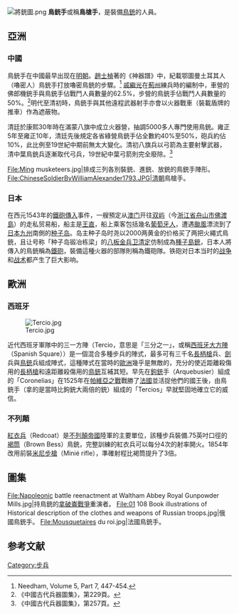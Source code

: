 [[File:將銃圖.png|thumb]]
'''鳥銃手'''或稱'''鳥槍手'''，是裝備[[鳥銃|鳥銃]]的人員。
== 亞洲 ==
=== 中國 ===
鳥銃手在中國最早出现在[[明朝|明朝]]。[[趙士楨|趙士楨]]著的《神器譜》中，紀載鄂圖曼土耳其人（嚕密人）鳥銃手打放嚕密鳥銃的步驟。<ref name="needham volume 5 part 7 447 454">Needham, Volume 5, Part 7, 447-454.</ref> [[戚繼光|戚繼光]]在[[薊州|薊州]]練兵時的編制中，車營的佛郎機銃手與鳥銃手佔戰鬥人員數量的62.5%，步營的鳥銃手佔戰鬥人員數量的50%。<ref>《中國古代兵器圖集》，第229頁。</ref>明代至清初時，鳥銃手與其他遠程武器射手亦會以火器戰車（裝載盾牌的推車）作為遮蔽物。

清廷於康熙30年時在滿蒙八旗中成立火器營，抽調5000多人專門使用鳥銃。雍正5年至雍正10年，清廷先後規定各省綠營鳥銃手佔全數約40%至50%，砲兵約佔10%，此比例至19世紀中期前無太大變化。清初八旗兵以弓箭為主要射擊武器，清中葉鳥銃兵逐漸取代弓兵，19世紀中葉弓箭則完全廢除。<ref>《中國古代兵器圖集》，第257頁。</ref>
<gallery>
File:Ming musketeers.jpg|排成三列各別裝銃、進銃、放銃的鳥銃手陣形。
File:ChineseSoldierByWilliamAlexander1793.JPG|[[清朝|清朝]]鳥槍手。
</gallery>
=== 日本===
在西元1543年的[[鐵炮的傳入|鐵砲傳入]]事件，一艘預定从[[澳门|澳门]]开往[[双屿|双屿]]（今[[浙江省|浙江省]][[舟山市|舟山市]][[佛渡島|佛渡島]]）的走私贸易船，船主是[[王直|王直]]，船上乘客包括幾名[[葡萄牙人|葡萄牙人]]，遭遇[[颱風|颱風]]漂流到了[[日本|日本]][[九州_(日本)|九州]]南側的[[种子岛|种子岛]]。岛主种子岛时尧以2000两黄金的价格买了两把火繩式鳥銃，且让号称「种子岛锻冶栋梁」的[[八板金兵卫清定|八板金兵卫清定]]仿制成為[[種子島銃|種子島銃]]，日本人將傳入的鳥銃稱為[[鐵砲|鐵砲]]，裝備這種火器的部隊則稱為鐵砲隊。铁砲对日本当时的[[战争|战争]]和[[战术|战术]]都产生了巨大影响。

== 歐洲 ==
=== 西班牙===
[[File:Tercio.jpg|thumb]]

近代西班牙軍隊中的三一方陣（Tercio，意思是「三分之一」，或稱[[西班牙大方陣|西班牙大方陣]]（Spanish Square））是一個混合多種步兵的陣式，最多可有三千名[[長柄槍|長柄槍]]兵、[[劍|劍]]兵與[[鳥銃|鳥銃]]兵組成陣式，這種陣式在當時的[[歐洲|歐洲]]幾乎是無敵的，充分的使近距離殺傷用的[[長柄槍|長柄槍]]和遠距離殺傷用的[[鳥銃|鳥銃]]互補其短。早先在[[鉤銃|鉤銃]]手（Arquebusier）組成的「Coronelias」在1525年在[[帕維亞之戰|帕維亞之戰]]戰勝了[[法國|法國]]並活捉他們的國王後，由鳥銃手（拿的是當時比鉤銃大兩倍的銃）組成的「Tercios」早就堅固地確立它的威信。

===不列顛===
[[紅衫_(制服)|紅衣兵]]（Redcoat）是[[不列顛帝國|不列顛帝國]]陸軍的主要單位，該種步兵裝備.75英吋口徑的[[褐筒|褐筒]]（Brown Bess）鳥銃，完整訓練的紅衣兵可以每分4次的射率開火。1854年改用前裝[[米尼步槍|米尼步槍]]（Minié rifle），準確射程比褐筒提升了3倍。

==圖集==
<gallery>
File:Napoleonic battle reenactment at Waltham Abbey Royal Gunpowder Mills.jpg|持鳥銃的[[拿破崙戰爭|拿破崙戰爭]]重演者。
File:01 108 Book illustrations of Historical description of the clothes and weapons of Russian troops.jpg|俄國鳥銃手。
File:Mousquetaires du roi.jpg|法國鳥銃手。
</gallery>

== 参考文献 ==
{{Reflist}}

[[Category:步兵|Category:步兵]]